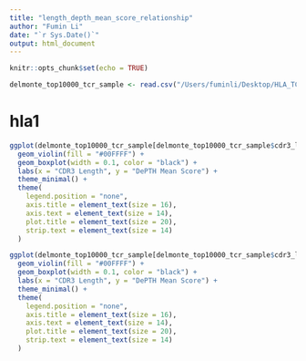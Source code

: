 ```yaml
---
title: "length_depth_mean_score_relationship"
author: "Fumin Li"
date: "`r Sys.Date()`"
output: html_document
---
```


```r
knitr::opts_chunk$set(echo = TRUE)
```

```r
delmonte_top10000_tcr_sample <- read.csv("/Users/fuminli/Desktop/HLA_TCR_clean/data/delmonte_top10000_tcr_sample.csv")
```

# hla1

```r
ggplot(delmonte_top10000_tcr_sample[delmonte_top10000_tcr_sample$cdr3_length > 10 & delmonte_top10000_tcr_sample$cdr3_length < 19,], aes(x = factor(cdr3_length), y = mean_score_hla1)) +
  geom_violin(fill = "#00FFFF") +  
  geom_boxplot(width = 0.1, color = "black") +  
  labs(x = "CDR3 Length", y = "DePTH Mean Score") + 
  theme_minimal() + 
  theme(
    legend.position = "none", 
    axis.title = element_text(size = 16), 
    axis.text = element_text(size = 14), 
    plot.title = element_text(size = 20), 
    strip.text = element_text(size = 14) 
  )
```

```r
ggplot(delmonte_top10000_tcr_sample[delmonte_top10000_tcr_sample$cdr3_length > 10 & delmonte_top10000_tcr_sample$cdr3_length < 19,], aes(x = factor(cdr3_length), y = mean_score_hla2)) +
  geom_violin(fill = "#00FFFF") +  
  geom_boxplot(width = 0.1, color = "black") +  
  labs(x = "CDR3 Length", y = "DePTH Mean Score") + 
  theme_minimal() +  
  theme(
    legend.position = "none", 
    axis.title = element_text(size = 16), 
    axis.text = element_text(size = 14), 
    plot.title = element_text(size = 20), 
    strip.text = element_text(size = 14)  
  )
```
